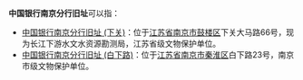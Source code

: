 '''中国银行南京分行旧址'''可以指：
*[[中国银行南京分行旧址_(下关)|中国银行南京分行旧址 (下关)]]：位于[[江苏省|江苏省]][[南京市|南京市]][[鼓楼区_(南京市)|鼓楼区]]下关大马路66号，现为长江下游水文水资源勘测局，江苏省级文物保护单位。
*[[中国银行南京分行旧址_(白下路)|中国银行南京分行旧址 (白下路)]]：位于[[江苏省|江苏省]][[南京市|南京市]][[秦淮区|秦淮区]]白下路23号，南京市级文物保护单位。

{{disambig|Cat=八字以上建築物消歧義}}